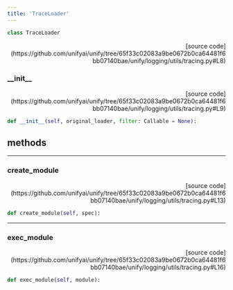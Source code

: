 ```yaml
---
title: 'TraceLoader'
---
```


```python
class TraceLoader
```

<p align="right">[source code](https://github.com/unifyai/unify/tree/65f33c02083a9be0672b0ca64481f6bb07140bae/unify/logging/utils/tracing.py#L8)</p>



### \_\_init\_\_

<p align="right">[source code](https://github.com/unifyai/unify/tree/65f33c02083a9be0672b0ca64481f6bb07140bae/unify/logging/utils/tracing.py#L9)</p>

```python
def __init__(self, original_loader, filter: Callable = None):
```



## methods

---

### create\_module

<p align="right">[source code](https://github.com/unifyai/unify/tree/65f33c02083a9be0672b0ca64481f6bb07140bae/unify/logging/utils/tracing.py#L13)</p>

```python
def create_module(self, spec):
```



---

### exec\_module

<p align="right">[source code](https://github.com/unifyai/unify/tree/65f33c02083a9be0672b0ca64481f6bb07140bae/unify/logging/utils/tracing.py#L16)</p>

```python
def exec_module(self, module):
```

